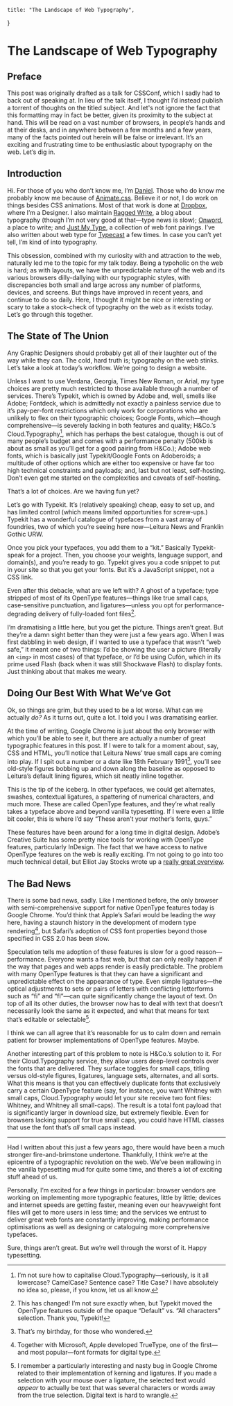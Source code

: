     title: "The Landscape of Web Typography",
}

# The Landscape of Web Typography

## Preface

This post was originally drafted as a talk for CSSConf, which I sadly had to
back out of speaking at. In lieu of the talk itself, I thought I’d instead
publish a torrent of thoughts on the titled subject. And let's not ignore the
fact that this formatting may in fact be better, given its proximity to the
subject at hand. This will be read on a vast number of browsers, in people’s
hands and at their desks, and in anywhere between a few months and a few years,
many of the facts pointed out herein will be false or irrelevant. It’s an
exciting and frustrating time to be enthusiastic about typography on the web.
Let’s dig in.

## Introduction

Hi. For those of you who don’t know me, I’m [Daniel](http://daneden.me). Those
who do know me probably know me because of
[Animate.css](http://daneden.github.io/animate.css). Believe it or not, I do
work on things besides CSS animations. Most of that work is done at
[Dropbox](https://dropbox.com), where I’m a Designer. I also maintain
[Ragged Write](http://raggedwrite.net), a blog about typography (though I’m not
very good at that—type news is slow); [Onword](http://onword.co), a place to
write; and [Just My Type](http://justmytype.co), a collection of web font
pairings. I’ve also written about web type for
[Typecast](http://typecast.com/blog) a few times. In case you can’t yet tell,
I’m kind of into typography.

This obsession, combined with my curiosity with and attraction to the web,
naturally led me to the topic for my talk today. Being a typoholic on the web is
hard; as with layouts, we have the unpredictable nature of the web and its
various browsers dilly-dallying with our typographic styles, with discrepancies
both small and large across any number of platforms, devices, and screens. But
things have improved in recent years, and continue to do so daily. Here, I
thought it might be nice or interesting or scary to take a stock-check of
typography on the web as it exists today. Let’s go through this together.

## The State of The Union

Any Graphic Designers should probably get all of their laughter out of the way
while they can. The cold, hard truth is; typography on the web stinks. Let’s
take a look at today’s workflow. We’re going to design a website.

Unless I want to use Verdana, Georgia, Times New Roman, or Arial, my type
choices are pretty much restricted to those available through a number of
services. There’s Typekit, which is owned by Adobe and, well, smells like Adobe;
Fontdeck, which is admittedly not exactly a painless service due to it’s
pay-per-font restrictions which only work for corporations who are unlikely to
flex on their typographic choices; Google Fonts, which—though comprehensive—is
severely lacking in both features and quality; H&Co.’s Cloud.Typography[^1],
which has perhaps the best catalogue, though is out of many people’s budget and
comes with a performance penalty (500kb is about as small as you’ll get for a
good pairing from H&Co.); Adobe web fonts, which is basically just
Typekit/Google Fonts on Adoberoids; a multitude of other options which are
either too expensive or have far too high technical constraints and payloads;
and, last but not least, self-hosting. Don’t even get me started on the
complexities and caveats of self-hosting.

That’s a lot of choices. Are we having fun yet?

Let’s go with Typekit. It’s (relatively speaking) cheap, easy to set up, and has
limited control (which means limited opportunities for screw-ups.) Typekit has a
wonderful catalogue of typefaces from a vast array of foundries, two of which
you’re seeing here now—Leitura News and Franklin Gothic URW.

Once you pick your typefaces, you add them to a “kit.” Basically Typekit-speak
for a project. Then, you choose your weights, language support, and domain(s),
and you’re ready to go. Typekit gives you a code snippet to put in your site so
that you get your fonts. But it’s a JavaScript snippet, not a CSS link.

Even after this debacle, what are we left with? A ghost of a typeface; type
stripped of most of its OpenType features—things like true small caps,
case-sensitive punctuation, and ligatures—unless you opt for
performance-degrading delivery of fully-loaded font files[^2].

I’m dramatising a little here, but you get the picture. Things aren’t great. But
they’re a damn sight better than they were just a few years ago. When I was
first dabbling in web design, if I wanted to use a typeface that wasn’t “web
safe,” it meant one of two things: I’d be showing the user a picture (literally
an `<img>` in most cases) of that typeface, or I’d be using Cufón, which in its
prime used Flash (back when it was still Shockwave Flash) to display fonts. Just
thinking about that makes me weary.

## Doing Our Best With What We’ve Got

Ok, so things are grim, but they used to be a lot worse. What can we actually
_do?_ As it turns out, quite a lot. I told you I was dramatising earlier.

At the time of writing, Google Chrome is just about the only browser with which
you’ll be able to see it, but there are actually a number of great typographic
features in this post. If I were to talk for a moment about, say, CSS and HTML,
you’ll notice that Leitura News’ true small caps are coming into play. If I spit
out a number or a date like 18th February 1991[^3], you’ll see old-style figures
bobbing up and down along the baseline as opposed to Leitura’s default lining
figures, which sit neatly inline together.

This is the tip of the iceberg. In other typefaces, we could get alternates,
swashes, contextual ligatures, a spattering of numerical characters, and much
more. These are called OpenType features, and they’re what really takes a
typeface above and beyond vanilla typesetting. If I were even a little bit
cooler, this is where I’d say “These aren’t your mother’s fonts, guys.”

These features have been around for a long time in digital design. Adobe’s
Creative Suite has some pretty nice tools for working with OpenType features,
particularly InDesign. The fact that we have access to native OpenType features
on the web is really exciting. I’m not going to go into too much technical
detail, but Elliot Jay Stocks wrote up a
[really great overview](http://www.elliotjaystocks.com/blog/a-recap-on-opentype-features/).

## The Bad News

There is some bad news, sadly. Like I mentioned before, the only browser with
semi-comprehensive support for native OpenType features today is Google Chrome.
You’d think that Apple’s Safari would be leading the way here, having a staunch
history in the development of modern type rendering[^4], but Safari’s adoption
of CSS font properties beyond those specified in CSS 2.0 has been slow.

Speculation tells me adoption of these features is slow for a good
reason—performance. Everyone wants a fast web, but that can only really happen
if the way that pages and web apps render is easily predictable. The problem
with many OpenType features is that they can have a significant and
unpredictable effect on the appearance of type. Even simple ligatures—the
optical adjustments to sets or pairs of letters with conflicting letterforms
such as “fi” and “fl”—can quite significantly change the layout of text. On top
of all its other duties, the browser now has to deal with text that doesn’t
necessarily look the same as it expected, and what that means for text that’s
editable or selectable[^5].

I think we can all agree that it’s reasonable for us to calm down and remain
patient for browser implementations of OpenType features. Maybe.

Another interesting part of this problem to note is H&Co.’s solution to it. For
their Cloud.Typography service, they allow users deep-level controls over the
fonts that are delivered. They surface toggles for small caps, titling versus
old-style figures, ligatures, language sets, alternates, and all sorts. What
this means is that you can effectively duplicate fonts that exclusively carry a
certain OpenType feature (say, for instance, you want Whitney with small caps,
Cloud.Typography would let your site receive two font files: Whitney, and
Whitney all small-caps). The result is a total font payload that is
significantly larger in download size, but extremely flexible. Even for browsers
lacking support for true small caps, you could have HTML classes that use the
font that’s _all_ small caps instead.

---

Had I written about this just a few years ago, there would have been a much
stronger fire-and-brimstone undertone. Thankfully, I think we’re at the
epicentre of a typographic revolution on the web. We’ve been wallowing in the
vanilla typesetting mud for quite some time, and there’s a lot of exciting stuff
ahead of us.

Personally, I’m excited for a few things in particular: browser vendors are
working on implementing more typographic features, little by little; devices and
internet speeds are getting faster, meaning even our heavyweight font files will
get to more users in less time; and the services we entrust to deliver great web
fonts are constantly improving, making performance optimisations as well as
designing or cataloguing more comprehensive typefaces.

Sure, things aren’t great. But we’re well through the worst of it. Happy
typesetting.

[^1]:
    I’m not sure how to capitalise Cloud.Typography—seriously, is it all
    lowercase? CamelCase? Sentence case? Title Case? I have absolutely no idea
    so, please, if you know, let us all know.

[^2]:
    This has changed! I’m not sure exactly when, but Typekit moved the OpenType
    features outside of the opaque “Default” vs. “All characters” selection.
    Thank you, Typekit!

[^3]: That’s my birthday, for those who wondered.
[^4]:
    Together with Microsoft, Apple developed TrueType, one of the first—and most
    popular—font formats for digital type.

[^5]:
    I remember a particularly interesting and nasty bug in Google Chrome related
    to their implementation of kerning and ligatures. If you made a selection
    with your mouse over a ligature, the selected text would _appear_ to
    actually be text that was several characters or words away from the true
    selection. Digital text is hard to wrangle.
